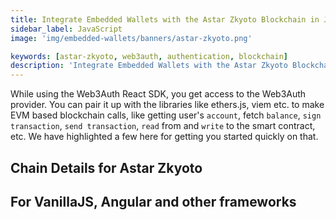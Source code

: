 ```yaml
---
title: Integrate Embedded Wallets with the Astar Zkyoto Blockchain in JavaScript
sidebar_label: JavaScript
image: 'img/embedded-wallets/banners/astar-zkyoto.png'

keywords: [astar-zkyoto, web3auth, authentication, blockchain]
description: 'Integrate Embedded Wallets with the Astar Zkyoto Blockchain in Javascript | Embedded Wallets'
---
```



While using the Web3Auth React SDK, you get access to the Web3Auth provider. You can pair it up with the libraries like ethers.js, viem etc. to make EVM based blockchain calls, like getting user's `account`, fetch `balance`, `sign transaction`, `send transaction`, `read` from and `write` to the smart contract, etc. We have highlighted a few here for getting you started quickly on that.

## Chain Details for Astar Zkyoto

<ChainDetailsAstarZkyoto />

## For VanillaJS, Angular and other frameworks

<JsBlockchainMethods />
